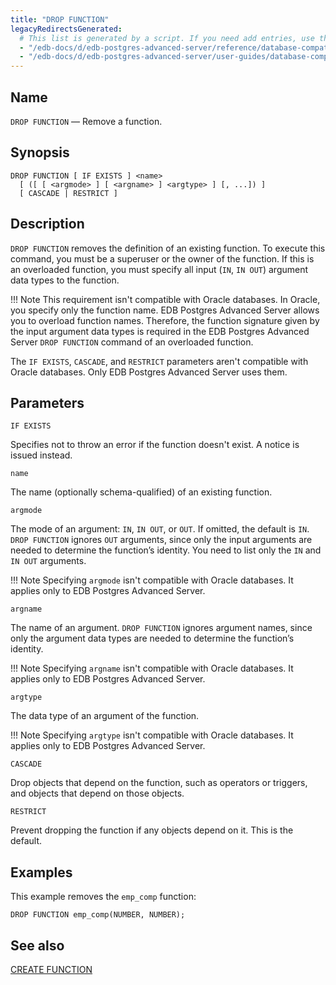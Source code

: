 ```yaml
---
title: "DROP FUNCTION"
legacyRedirectsGenerated:
  # This list is generated by a script. If you need add entries, use the `legacyRedirects` key.
  - "/edb-docs/d/edb-postgres-advanced-server/reference/database-compatibility-for-oracle-developers-reference-guide/9.6/Database_Compatibility_for_Oracle_Developers_Reference_Guide.1.061.html"
  - "/edb-docs/d/edb-postgres-advanced-server/user-guides/database-compatibility-for-oracle-developers-guide/9.5/Database_Compatibility_for_Oracle_Developers_Guide.1.089.html"
---
```


<div id="drop_function" class="registered_link"></div>

## Name

`DROP FUNCTION` &mdash; Remove a function.

## Synopsis

```text
DROP FUNCTION [ IF EXISTS ] <name>
  [ ([ [ <argmode> ] [ <argname> ] <argtype> ] [, ...]) ]
  [ CASCADE | RESTRICT ]
```

## Description

`DROP FUNCTION` removes the definition of an existing function. To execute this command, you must be a superuser or the owner of the function. If this is an overloaded function, you must specify all input (`IN`, `IN OUT`) argument data types to the function. 

!!! Note
  This requirement isn't compatible with Oracle databases. In Oracle, you specify only the function name. EDB Postgres Advanced Server allows you to overload function names. Therefore, the function signature given by the input argument data types is required in the EDB Postgres Advanced Server `DROP FUNCTION` command of an overloaded function.

The `IF EXISTS`, `CASCADE`, and `RESTRICT` parameters aren't compatible with Oracle databases. Only EDB Postgres Advanced Server uses them.

## Parameters

`IF EXISTS`

 Specifies not to throw an error if the function doesn't exist. A notice is issued instead.

`name`

 The name (optionally schema-qualified) of an existing function.

`argmode`

 The mode of an argument: `IN`, `IN OUT`, or `OUT`. If omitted, the default is `IN`. `DROP FUNCTION` ignores `OUT` arguments, since only the input arguments are needed to determine the function’s identity. You need to list only the `IN` and `IN OUT` arguments. 
 
 !!! Note
  Specifying `argmode` isn't compatible with Oracle databases. It applies only to EDB Postgres Advanced Server.

`argname`

 The name of an argument. `DROP FUNCTION` ignores argument names, since only the argument data types are needed to determine the function’s identity. 
 
 !!! Note
  Specifying `argname` isn't compatible with Oracle databases. It applies only to EDB Postgres Advanced Server.

`argtype`

 The data type of an argument of the function. 
 
 !!! Note
  Specifying `argtype` isn't compatible with Oracle databases. It applies only to EDB Postgres Advanced Server.

`CASCADE`

 Drop objects that depend on the function, such as operators or triggers, and objects that depend on those objects.

`RESTRICT`

 Prevent dropping the function if any objects depend on it. This is the default.

## Examples

This example removes the `emp_comp` function:

```text
DROP FUNCTION emp_comp(NUMBER, NUMBER);
```

## See also

[CREATE FUNCTION](23_create_function/#create_function)
